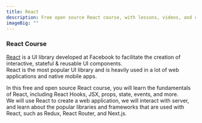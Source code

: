 ```yaml
---
title: React
description: Free open source React course, with lessons, videos, and code exercises.
imageBig: ""
---
```


### React Course

[React](https://react.dev) is a UI library developed at Facebook to facilitate the creation of interactive, stateful & reusable UI components.\
React is the most popular UI library and is heavily used in a lot of web applications and native mobile apps.

In this free and open source React course, you will learn the fundamentals of React, including React Hooks, JSX, props, state, events, and more.\
We will use React to create a web application, we will interact with server, and learn about the popular libraries and frameworks that are used with React, such as Redux, React Router, and Next.js.

